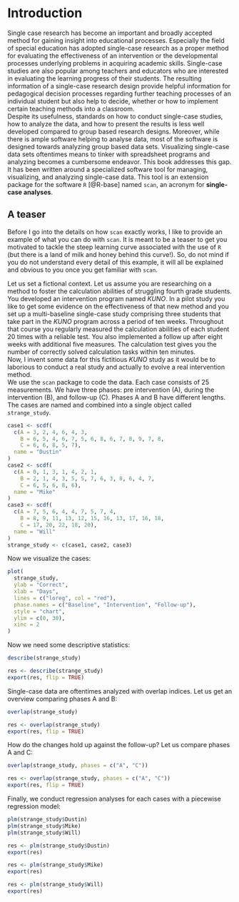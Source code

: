 # Introduction

Single case research has become an important and broadly accepted method for gaining insight into educational processes. Especially the field of special education has adopted single-case research as a proper method for evaluating the effectiveness of an intervention or the developmental processes underlying problems in acquiring academic skills. Single-case studies are also popular among teachers and educators who are interested in evaluating the learning progress of their students. The resulting information of a single-case research design provide helpful information for pedagogical decision processes regarding further teaching processes of an individual student but also help to decide, whether or how to implement certain teaching methods into a classroom.  
Despite its usefulness, standards on how to conduct single-case studies, how to analyze the data, and how to present the results is less well developed compared to group based research designs. Moreover, while there is ample software helping to analyse data, most of the software is designed towards analyzing group based data sets. Visualizing single-case data sets oftentimes means to tinker with spreadsheet programs and analyzing becomes a cumbersome endeavor. This book addresses this gap. It has been written around a specialized software tool for managing, visualizing, and analyzing single-case data. This tool is an extension package for the software `R` [@R-base] named `scan`, an acronym for **single-case analyses**.  

## A teaser

Before I go into the details on how `scan` exactly works, I like to provide an example of what you can do with `scan`. It is meant to be a teaser to get you motivated to tackle the steep learning curve associated with the use of `R` (but there is a land of milk and honey behind this curve!). So, do not mind if you do not understand every detail of this example, it will all be explained and obvious to you once you get familiar with `scan`.

Let us set a fictional context. Let us assume you are researching on a method to foster the calculation abilities of struggling fourth grade students. You developed an intervention program named *KUNO*. In a pilot study you like to get some evidence on the effectiveness of that new method and you set up a multi-baseline single-case study comprising three students that take part in the *KUNO* program across a period of ten weeks. Throughout that course you regularly measured the calculation abilities of each student 20 times with a reliable test. You also implemented a follow up after eight weeks with additional five measures. The calculation test gives you the number of correctly solved calculation tasks within ten minutes.  
Now, I invent some data for this fictitious *KUNO* study as it would be to laborious to conduct a real study and actually to evolve a real intervention method.  
We use the `scan` package to code the data. Each case consists of 25 measurements. We have three phases: pre intervention (A), during the intervention (B), and follow-up (C). Phases A and B have different lengths. The cases are named and combined into a single object called `strange_study`.  

```r
case1 <- scdf(
  c(A = 3, 2, 4, 6, 4, 3, 
    B = 6, 5, 4, 6, 7, 5, 6, 8, 6, 7, 8, 9, 7, 8, 
    C = 6, 6, 8, 5, 7), 
  name = "Dustin"
)
case2 <- scdf(
  c(A = 0, 1, 3, 1, 4, 2, 1, 
    B = 2, 1, 4, 3, 5, 5, 7, 6, 3, 8, 6, 4, 7, 
    C = 6, 5, 6, 8, 6), 
  name = "Mike"
)
case3 <- scdf(
  c(A = 7, 5, 6, 4, 4, 7, 5, 7, 4,
    B = 8, 9, 11, 13, 12, 15, 16, 13, 17, 16, 18,
    C = 17, 20, 22, 18, 20), 
  name = "Will"
)
strange_study <- c(case1, case2, case3)
```

Now we visualize the cases:

```r
plot(
  strange_study,
  ylab = "Correct",
  xlab = "Days",
  lines = c("loreg", col = "red"),
  phase.names = c("Baseline", "Intervention", "Follow-up"),
  style = "chart",
  ylim = c(0, 30),
  xinc = 2
)
```

Now we need some descriptive statistics:

```r
describe(strange_study)
```

```r
res <- describe(strange_study)
export(res, flip = TRUE)
```

Single-case data are oftentimes analyzed with overlap indices. Let us get an overview comparing phases A and B:

```r
overlap(strange_study)
```

```r
res <- overlap(strange_study)
export(res, flip = TRUE)
```

How do the changes hold up against the follow-up? Let us compare phases A and C:

```r
overlap(strange_study, phases = c("A", "C"))
```


```r
res <- overlap(strange_study, phases = c("A", "C"))
export(res, flip = TRUE)
```

Finally, we conduct regression analyses for each cases with a piecewise regression model:

```r
plm(strange_study$Dustin)
plm(strange_study$Mike)
plm(strange_study$Will)
```

```r
res <- plm(strange_study$Dustin)
export(res)

res <- plm(strange_study$Mike)
export(res)

res <- plm(strange_study$Will)
export(res)
```

